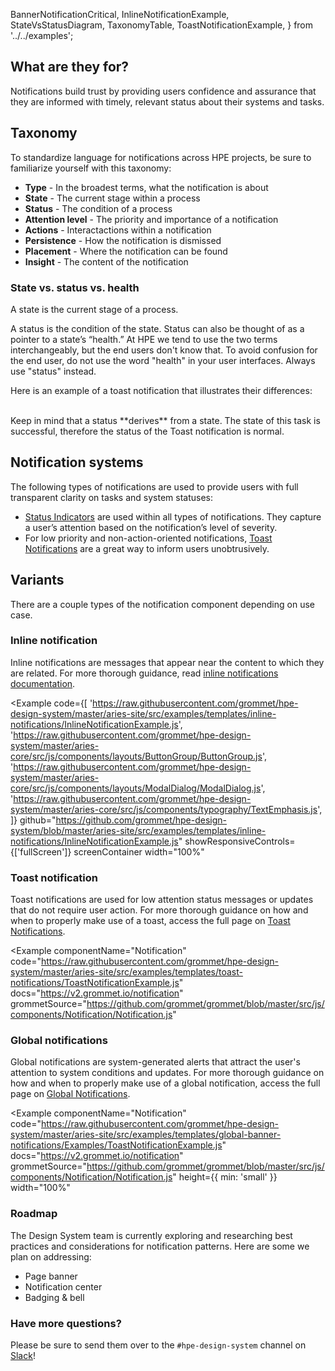   BannerNotificationCritical,
  InlineNotificationExample,
  StateVsStatusDiagram,
  TaxonomyTable,
  ToastNotificationExample,
} from '../../examples';

## What are they for?

Notifications build trust by providing users confidence and assurance that they are informed with timely, relevant status about their systems and tasks.

## Taxonomy

To standardize language for notifications across HPE projects, be sure to familiarize yourself with this taxonomy:

- **Type** - In the broadest terms, what the notification is about
- **State** - The current stage within a process
- **Status** - The condition of a process
- **Attention level** - The priority and importance of a notification
- **Actions** - Interactactions within a notification
- **Persistence** - How the notification is dismissed
- **Placement** - Where the notification can be found
- **Insight** - The content of the notification

<TaxonomyTable />

### State vs. status vs. health

A state is the current stage of a process.

A status is the condition of the state. Status can also be thought of as a pointer to a state’s “health.” At HPE we tend to use the two terms interchangeably, but the end users don't know that. To avoid confusion for the end user, do not use the word "health" in your user interfaces. Always use "status" instead.

Here is an example of a toast notification that illustrates their differences:

<StateVsStatusDiagram />

<br />
Keep in mind that a status **derives** from a state. The state of this task is successful, therefore the status of the Toast notification is normal.

## Notification systems

The following types of notifications are used to provide users with full transparent clarity on tasks and system statuses:

- [Status Indicators](/templates/status-indicator) are used within all types of notifications. They capture a user’s attention based on the notification’s level of severity.
- For low priority and non-action-oriented notifications, [Toast Notifications](/templates/toast-notifications) are a great way to inform users unobtrusively.

## Variants

There are a couple types of the notification component depending on use case.

### Inline notification

Inline notifications are messages that appear near the content to which they are related. For more thorough guidance, read [inline notifications documentation](/templates/inline-notifications).

<Example
  code={[
    'https://raw.githubusercontent.com/grommet/hpe-design-system/master/aries-site/src/examples/templates/inline-notifications/InlineNotificationExample.js',
    'https://raw.githubusercontent.com/grommet/hpe-design-system/master/aries-core/src/js/components/layouts/ButtonGroup/ButtonGroup.js',
    'https://raw.githubusercontent.com/grommet/hpe-design-system/master/aries-core/src/js/components/layouts/ModalDialog/ModalDialog.js',
    'https://raw.githubusercontent.com/grommet/hpe-design-system/master/aries-core/src/js/components/typography/TextEmphasis.js',
  ]}
  github="https://github.com/grommet/hpe-design-system/blob/master/aries-site/src/examples/templates/inline-notifications/InlineNotificationExample.js"
  showResponsiveControls={['fullScreen']}
  screenContainer
  width="100%"
>
  <InlineNotificationExample />
</Example>


### Toast notification

Toast notifications are used for low attention status messages or updates that do not require user action. For more thorough guidance on how and when to properly make use of a toast, access the full page on [Toast Notifications](/templates/toast-notifications).

<Example
  componentName="Notification"
  code="https://raw.githubusercontent.com/grommet/hpe-design-system/master/aries-site/src/examples/templates/toast-notifications/ToastNotificationExample.js"
  docs="https://v2.grommet.io/notification"
  grommetSource="https://github.com/grommet/grommet/blob/master/src/js/components/Notification/Notification.js"
>
  <ToastNotificationExample />
</Example>

### Global notifications

Global notifications are system-generated alerts that attract the user's attention to system conditions and updates. For more thorough guidance on how and when to properly make use of a global notification, access the full page on [Global Notifications](/templates/global-notifications).

<Example
  componentName="Notification"
  code="https://raw.githubusercontent.com/grommet/hpe-design-system/master/aries-site/src/examples/templates/global-banner-notifications/Examples/ToastNotificationExample.js"
  docs="https://v2.grommet.io/notification"
  grommetSource="https://github.com/grommet/grommet/blob/master/src/js/components/Notification/Notification.js"
  height={{ min: 'small' }}
  width="100%"
>
  <BannerNotificationCritical />
</Example>



### Roadmap

The Design System team is currently exploring and researching best practices and considerations for notification patterns. Here are some we plan on addressing:

- Page banner
- Notification center
- Badging & bell

### Have more questions?

Please be sure to send them over to the `#hpe-design-system` channel on [Slack](https://slack-invite.grommet.io/)!
